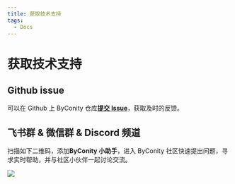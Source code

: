```yaml
---
title: 获取技术支持
tags:
  - Docs
---
```


# 获取技术支持

## Github issue

可以在 Github 上 ByConity 仓库[**提交 Issue**](https://github.com/ByConity/ByConity/issues)，获取及时的反馈。

## 飞书群 & 微信群 & Discord 频道

扫描如下二维码，添加**ByConity 小助手**，进入 ByConity 社区快速提出问题，寻求实时帮助，并与社区小伙伴一起讨论交流。

![](./assets/wechat-larkchat-qrcode.png)
